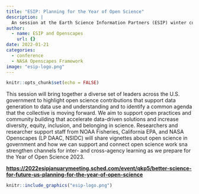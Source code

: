 ```yaml
---
title: "ESIP: Planning for the Year of Open Science"
description: |
  An session at the Earth Science Information Partners (ESIP) winter conference
author:
  - name: ESIP and Openscapes
    url: {}
date: 2022-01-21
categories: 
  - conference
  - NASA Openscapes Framework
image: "esip-logo.png"
---
```



```r
knitr::opts_chunk$set(echo = FALSE)
```

This session will bring together a diverse set of leaders across the U.S. government to highlight open science contributions that support data generation to data use and understanding and to identify a common agenda that the collective is moving forward. We aim to support open practices and community building that accelerate data-driven solutions and increase diversity, equity, inclusion, and belonging in science. Researchers and researcher support staff from NOAA Fisheries, California EPA, and NASA Openscapes (LP DAAC, NSIDC) will share vignettes  about open science in government and how we can support and connect open science work sna strengthen channels for inter- and cross-agency learning as we prepare for the Year of Open Science 2023. 

**<https://2022esipjanuarymeeting.sched.com/event/qkp5/better-science-for-future-us-planning-for-the-year-of-open-science>**


```r
knitr::include_graphics("esip-logo.png")  
```

